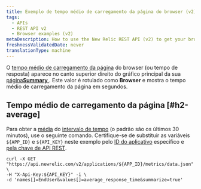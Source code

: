 ```yaml
---
title: Exemplo de tempo médio de carregamento da página do browser (v2)
tags:
  - APIs
  - REST API v2
  - Browser examples (v2)
metaDescription: How to use the New Relic REST API (v2) to get your browser average page load time.
freshnessValidatedDate: never
translationType: machine
---
```


O [tempo médio de carregamento da página](/docs/browser/new-relic-browser/page-load-timing-resources/page-load-timing-process) do browser (ou tempo de resposta) aparece no canto superior direito do gráfico principal da sua [página<DNT>**Summary**</DNT> ](/docs/browser/new-relic-browser/getting-started/browser-overview-website-performance-glance#viewing). Este valor é rotulado como <DNT>**Browser**</DNT> e mostra o tempo médio de carregamento da página em segundos.

## Tempo médio de carregamento da página [#h2-average]

Para obter a [média](/docs/apm/apis/requirements/calculating-average-metric-values-summarize) do [intervalo de tempo](/docs/apm/apis/requirements/specifying-time-range-api-v2) (o padrão são os últimos 30 minutos), use o seguinte comando. Certifique-se de substituir as variáveis `${APP_ID}` e `${API_KEY}` neste exemplo pelo [ID do aplicativo](/docs/apm/apis/requirements/identification-code) específico e [pela chave de API REST](/docs/apis/rest-api-v2/requirements/rest-api-key#viewing).

```
curl -X GET "https://api.newrelic.com/v2/applications/${APP_ID}/metrics/data.json" \ 
-H "X-Api-Key:${API_KEY}" -i \ 
-d 'names[]=EndUser&values[]=average_response_time&summarize=true'
```